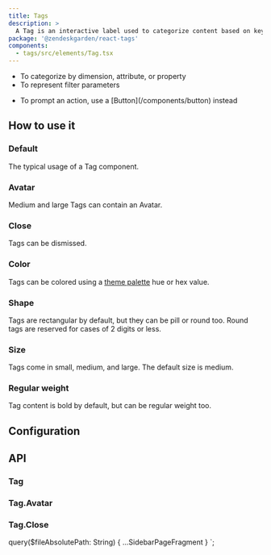 ```yaml
---
title: Tags
description: >
  A Tag is an interactive label used to categorize content based on keywords.
package: '@zendeskgarden/react-tags'
components:
  - tags/src/elements/Tag.tsx
---
```


<Usage>
  <Use>
    <ul>
      <li>To categorize by dimension, attribute, or property</li>
      <li>To represent filter parameters</li>
    </ul>
  </Use>
  <Misuse>
    <ul>
      <li>
        <Markdown>To prompt an action, use a [Button](/components/button) instead</Markdown>
      </li>
    </ul>
  </Misuse>
</Usage>

## How to use it

### Default

The typical usage of a Tag component.


<CodeExample code={TagsDefaultCode}>
  <TagsDefault />
</CodeExample>

### Avatar

Medium and large Tags can contain an Avatar.


<CodeExample code={TagsAvatarCode}>
  <TagsAvatar />
</CodeExample>

### Close

Tags can be dismissed.


<CodeExample code={TagsCloseCode}>
  <TagsClose />
</CodeExample>

### Color

Tags can be colored using a [theme
palette](https://zendeskgarden.github.io/react-components/theming/#palette) hue
or hex value.


<CodeExample code={TagsColorCode}>
  <TagsColor />
</CodeExample>

### Shape

Tags are rectangular by default, but they can be pill or round too. Round tags
are reserved for cases of 2 digits or less.


<CodeExample code={TagsShapeCode}>
  <TagsShape />
</CodeExample>

### Size

Tags come in small, medium, and large. The default size is medium.


<CodeExample code={TagsSizeCode}>
  <TagsSize />
</CodeExample>

### Regular weight

Tag content is bold by default, but can be regular weight too.


<CodeExample code={TagsWeightCode}>
  <TagsWeight />
</CodeExample>

## Configuration

<Configuration reactPackage={props.data.mdx.package} components={props.data.mdx.components} />

## API

### Tag

<PropSheet components={props.data.mdx.components} componentName="tag" />

### Tag.Avatar

### Tag.Close


  query($fileAbsolutePath: String) {
    ...SidebarPageFragment
  }
`;
